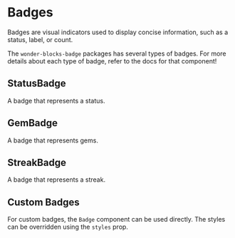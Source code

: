 
<Meta
    title="Packages / Badge / Overview"
/>

# Badges

Badges are visual indicators used to display concise information, such as a
status, label, or count.

The `wonder-blocks-badge` packages has several types of badges. For more details
about each type of badge, refer to the docs for that component!

## StatusBadge

A badge that represents a status.

<Canvas of={StatusBadgeStories.Kinds} />

## GemBadge

A badge that represents gems.

<Canvas of={GemBadgeStories.Default} />

## StreakBadge

A badge that represents a streak.

<Canvas of={StreakBadgeStories.Default} />

## Custom Badges

For custom badges, the `Badge` component can be used directly. The styles can be
overridden using the `styles` prop.

<Canvas of={BadgeStories.Default} />